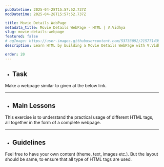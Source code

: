```yaml
---
pubDatetime: 2025-04-28T15:57:52.737Z
modDatetime: 2025-04-28T15:57:52.737Z

title: Movie Details WebPage
metadata_title: Movie Details WebPage - HTML | V.Vidhya
slug: movie-details-webpage
featured: false
# ogImage: https://user-images.githubusercontent.com/53733092/215771435-25408246-2309-4f8b-a781-1f3d93bdf0ec.png
description: Learn HTML by building a Movie Details WebPage with V.Vidhya.

order: 20
---
```



- ## Task

Make a webpage similar to given at the below link. 

<LinkMd href="https://virtualvidhya.github.io/Projects-HTML/MovieDetails/" title="WebPage Preview" />

---

- ## Main Lessons

This exercise is to understand the practical usage of different HTML tags, all together in the form of a complete webpage.

---

- ## Guidelines

Feel free to have your own content (theme, text, images etc.). But the layout should be same, to ensure that all type of HTML tags are used.

